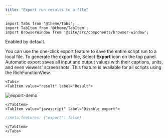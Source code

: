 ```yaml
---
title: "Export run results to a file"
---
```


```mdx-code-block
import Tabs from '@theme/Tabs';
import TabItem from '@theme/TabItem';
import BrowserWindow from '@site/src/components/browser-window';
```

Enabled by default.

You can use the one-click export feature to save the entire script run to a local file.
To generate the export file,
Select <i class="fas fa-arrow-to-bottom"></i> **Export** icon on the top panel.
Automatic export saves all input and output values with their captions,
units, and even viewers' screenshots.
This feature is available for all scripts using the RichFunctionView.

```mdx-code-block
<Tabs>
<TabItem value="result" label="Result">
```

![export-demo](../_pics/export-demo.gif)

```mdx-code-block
</TabItem>
<TabItem value="javascript" label="Disable export">
```

```javascript title="Your script header"
//meta.features: {"export": false}
```

```mdx-code-block
</TabItem>
</Tabs>
```